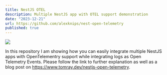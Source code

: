 ```yaml
---
title: NestJS OTEL
description: Multiple NestJS app with OTEL support demonstration 
date: "2023-12-21"
url: https://github.com/alexknips/nest-open-telemetry
published: true
---
```


[![](/otel.webp)](https://github.com/alexknips/nest-open-telemetry)

In this repository I am showing how you can easily integrate multiple NestJS apps with OpenTelementry support while integrating logs as Open Telemetry Events. Please follow the link to further explanation as well as a blog post on https://www.tomray.dev/nestjs-open-telemetry.